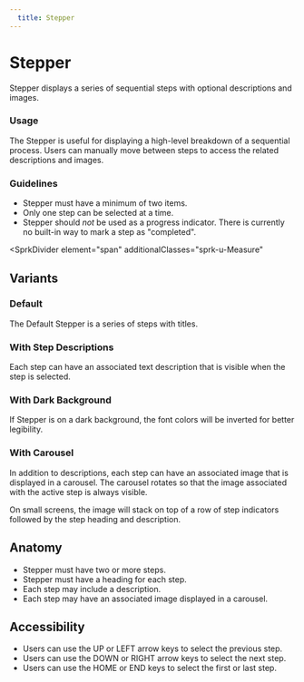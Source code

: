 ```yaml
---
  title: Stepper
---
```


# Stepper

Stepper displays a series of sequential steps
with optional descriptions and images. 

<ComponentPreview
  componentName="stepper--default-story"
  hasReact
  hasHTML
/>

### Usage

The Stepper is useful for displaying a high-level
breakdown of a sequential process. Users can manually
move between steps to access the related descriptions and images. 

### Guidelines

- Stepper must have a minimum of two items.
- Only one step can be selected at a time.
- Stepper should *not* be used as a progress indicator.
There is currently no built-in way to mark a step as
"completed". 

<SprkDivider
 element="span"
 additionalClasses="sprk-u-Measure"
></SprkDivider>

## Variants

### Default

The Default Stepper is a series of steps with titles.

<ComponentPreview
  componentName="stepper--default-story"
  hasReact
  hasHTML
/>

### With Step Descriptions

Each step can have an associated text description
that is visible when the step is selected. 

<ComponentPreview
  componentName="stepper--with-step-descriptions"
  hasReact
  hasHTML
/>

### With Dark Background

If Stepper is on a dark background, the
font colors will be inverted for better legibility. 

<ComponentPreview
  componentName="stepper--with-dark-background"
  hasHTML
/>

### With Carousel

In addition to descriptions, each step can have an
associated image that is displayed in a carousel.
The carousel rotates so that the image associated
with the active step is always visible.  

On small screens, the image will stack on top of a
row of step indicators followed by the step heading
and description. 

<ComponentPreview
  componentName="stepper--with-carousel"
  hasHTML
/>

## Anatomy

- Stepper must have two or more steps.
- Stepper must have a heading for each step.
- Each step may include a description.
- Each step may have an associated image
displayed in a carousel.

## Accessibility

- Users can use the UP or LEFT arrow keys
to select the previous step.
- Users can use the DOWN or RIGHT arrow
keys to select the next step.
- Users can use the HOME or END keys to
select the first or last step.